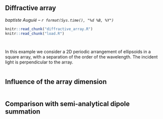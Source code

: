 ## Diffractive array
_baptiste Auguié -- `r format(Sys.time(), "%d %B, %Y")`_
```r
knitr::read_chunk("diffractive_array.R")
knitr::read_chunk("load.R")
```
```r
```
```r
```
In this example we consider a 2D periodic arrangement of ellipsoids in a square array, with a separation of the order of the wavelength. The incident light is perpendicular to the array.

```r
```

## Influence of the array dimension

```r
```

## Comparison with semi-analytical dipole summation

```r
```